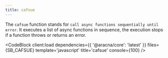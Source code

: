 ```yaml
---
title: cafsue
---
```



The `cafsue` function stands for `call async functions sequentially until error`. It executes a list of async functions in sequence, the execution stops if a function throws or returns an error.

<CodeBlock client:load dependencies={{ '@aracna/core': 'latest' }} files={SB_CAFSUE} template='javascript' title='cafsue' console={100} />
